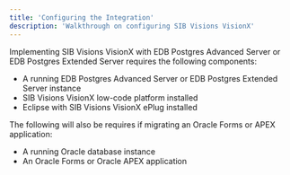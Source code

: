```yaml
---
title: 'Configuring the Integration'
description: 'Walkthrough on configuring SIB Visions VisionX'
---
```


Implementing SIB Visions VisionX with EDB Postgres Advanced Server or EDB Postgres Extended Server requires the following components:

- A running EDB Postgres Advanced Server or EDB Postgres Extended Server instance
- SIB Visions VisionX low-code platform installed
- Eclipse with SIB Visions VisionX ePlug installed

The following will also be requires if migrating an Oracle Forms or APEX application:

- A running Oracle database instance
- An Oracle Forms or Oracle APEX application
